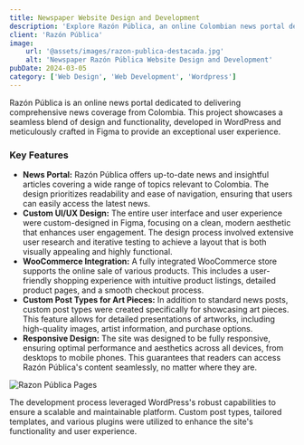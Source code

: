 ```yaml
---
title: Newspaper Website Design and Development
description: 'Explore Razón Pública, an online Colombian news portal designed in Figma and developed in WordPress. Features include a WooCommerce store and custom posts for art pieces, offering a tailored UI/UX experience.'
client: 'Razón Pública'
image:
    url: '@assets/images/razon-publica-destacada.jpg'
    alt: 'Newspaper Razón Pública Website Design and Development'
pubDate: 2024-03-05
category: ['Web Design', 'Web Development', 'Wordpress']
---
```


Razón Pública is an online news portal dedicated to delivering comprehensive news coverage from Colombia. This project showcases a seamless blend of design and functionality, developed in WordPress and meticulously crafted in Figma to provide an exceptional user experience.

### Key Features

-   **News Portal:** Razón Pública offers up-to-date news and insightful articles covering a wide range of topics relevant to Colombia. The design prioritizes readability and ease of navigation, ensuring that users can easily access the latest news.
-   **Custom UI/UX Design:** The entire user interface and user experience were custom-designed in Figma, focusing on a clean, modern aesthetic that enhances user engagement. The design process involved extensive user research and iterative testing to achieve a layout that is both visually appealing and highly functional.
-   **WooCommerce Integration:** A fully integrated WooCommerce store supports the online sale of various products. This includes a user-friendly shopping experience with intuitive product listings, detailed product pages, and a smooth checkout process.
-   **Custom Post Types for Art Pieces:** In addition to standard news posts, custom post types were created specifically for showcasing art pieces. This feature allows for detailed presentations of artworks, including high-quality images, artist information, and purchase options.
-   **Responsive Design:** The site was designed to be fully responsive, ensuring optimal performance and aesthetics across all devices, from desktops to mobile phones. This guarantees that readers can access Razón Pública's content seamlessly, no matter where they are.

![Razon Pública Pages](@assets/images/razon-internas.jpg)

The development process leveraged WordPress's robust capabilities to ensure a scalable and maintainable platform. Custom post types, tailored templates, and various plugins were utilized to enhance the site's functionality and user experience.
